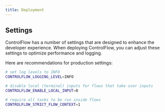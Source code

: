 ```yaml
---
title: Deployment
---
```

## Settings

ControlFlow has a number of settings that are designed to enhance the developer experience. When deploying ControlFlow, you can adjust these settings to optimize performance and logging.

Here are recommendations for production settings:


```bash
# set log levels to INFO 
CONTROLFLOW_LOGGING_LEVEL=INFO

# disable local (terminal) inputs for flows that take user inputs
CONTROLFLOW_ENABLE_LOCAL_INPUT=0

# require all tasks to be run inside flows
CONTROLFLOW_STRICT_FLOW_CONTEXT=1
```